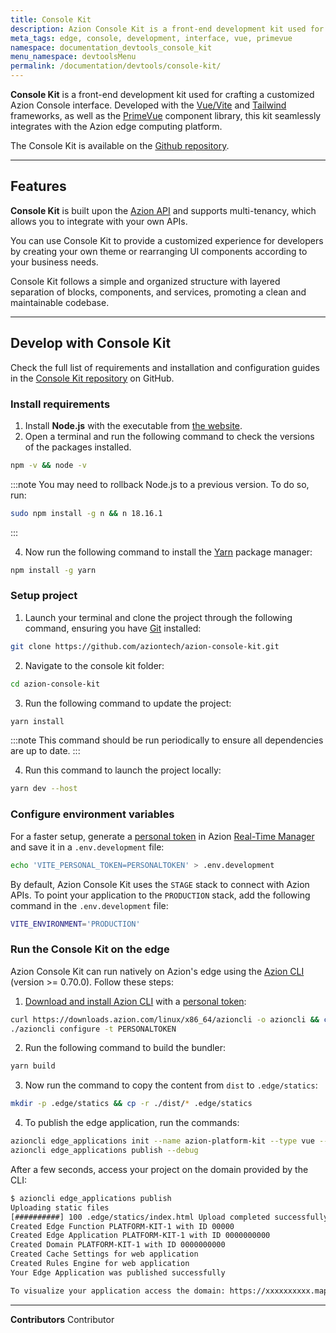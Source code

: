 ```yaml
---
title: Console Kit
description: Azion Console Kit is a front-end development kit used for crafting a customized Azion Console interface. Developed with Vue/Vite, PrimeVue, and Tailwind, this kit is integrated with the Azion edge computing platform.
meta_tags: edge, console, development, interface, vue, primevue
namespace: documentation_devtools_console_kit
menu_namespace: devtoolsMenu
permalink: /documentation/devtools/console-kit/
---
```


**Console Kit** is a front-end development kit used for crafting a customized Azion Console interface. Developed with the [Vue/Vite](https://vuejs.org/) and [Tailwind](https://tailwindcss.com/) frameworks, as well as the [PrimeVue](https://primevue.org/) component library, this kit seamlessly integrates with the Azion edge computing platform. 

The Console Kit is available on the [Github repository](https://github.com/aziontech/azion-console-kit).

---

## Features

**Console Kit** is built upon the [Azion API](https://api.azion.com/) and supports multi-tenancy, which allows you to integrate with your own APIs. 

You can use Console Kit to provide a customized experience for developers by creating your own theme or rearranging UI components according to your business needs. 

Console Kit follows a simple and organized structure with layered separation of blocks, components, and services, promoting a clean and maintainable codebase.

---

## Develop with Console Kit

Check the full list of requirements and installation and configuration guides in the [Console Kit repository](https://github.com/aziontech/azion-console-kit?tab=readme-ov-file#requirements) on GitHub.

### Install requirements

1. Install **Node.js** with the executable from [the website](https://nodejs.org/en).
2. Open a terminal and run the following command to check the versions of the packages installed.

```bash
npm -v && node -v
```

:::note
You may need to rollback Node.js to a previous version. To do so, run:

```bash
sudo npm install -g n && n 18.16.1
```
:::

4. Now run the following command to install the [Yarn](https://yarnpkg.com) package manager:

```bash
npm install -g yarn
```

### Setup project

1. Launch your terminal and clone the project through the following command, ensuring you have [Git](https://git-scm.com/book/en/v2/Getting-Started-Installing-Git) installed:

```bash
git clone https://github.com/aziontech/azion-console-kit.git
```

2. Navigate to the console kit folder:

```bash
cd azion-console-kit
```

3. Run the following command to update the project:

```bash
yarn install
```

:::note
This command should be run periodically to ensure all dependencies are up to date.
:::

4. Run this command to launch the project locally:

```bash
yarn dev --host
```

### Configure environment variables

For a faster setup, generate a [personal token](/en/documentation/products/guides/personal-tokens/) in Azion [Real-Time Manager](https://manager.azion.com) and save it in a `.env.development` file:

```bash
echo 'VITE_PERSONAL_TOKEN=PERSONALTOKEN' > .env.development
```

By default, Azion Console Kit uses the `STAGE` stack to connect with Azion APIs. To point your application to the `PRODUCTION` stack, add the following command in the `.env.development` file:

```bash
VITE_ENVIRONMENT='PRODUCTION'
```

### Run the Console Kit on the edge

Azion Console Kit can run natively on Azion's edge using the [Azion CLI](/en/documentation/products/cli/) (version >= 0.70.0). Follow these steps:

1. [Download and install Azion CLI](/en/documentation/products/azion-cli/overview/#installing-azion-cli) with a [personal token](/en/documentation/products/guides/personal-tokens/):

```bash
curl https://downloads.azion.com/linux/x86_64/azioncli -o azioncli && chmod +x azioncli
./azioncli configure -t PERSONALTOKEN
```

2. Run the following command to build the bundler:

```bash
yarn build
```

3. Now run the command to copy the content from `dist` to `.edge/statics`:

```bash
mkdir -p .edge/statics && cp -r ./dist/* .edge/statics
```

4. To publish the edge application, run the commands:

```bash
azioncli edge_applications init --name azion-platform-kit --type vue --mode deliver
azioncli edge_applications publish --debug
```

After a few seconds, access your project on the domain provided by the CLI:

```bash
$ azioncli edge_applications publish
Uploading static files
[##########] 100 .edge/statics/index.html Upload completed successfully!
Created Edge Function PLATFORM-KIT-1 with ID 00000
Created Edge Application PLATFORM-KIT-1 with ID 0000000000
Created Domain PLATFORM-KIT-1 with ID 0000000000
Created Cache Settings for web application
Created Rules Engine for web application
Your Edge Application was published successfully

To visualize your application access the domain: https://xxxxxxxxxx.map.azionedge.net
```

---


**Contributors** <ContributorList>Contributor</ContributorList>
